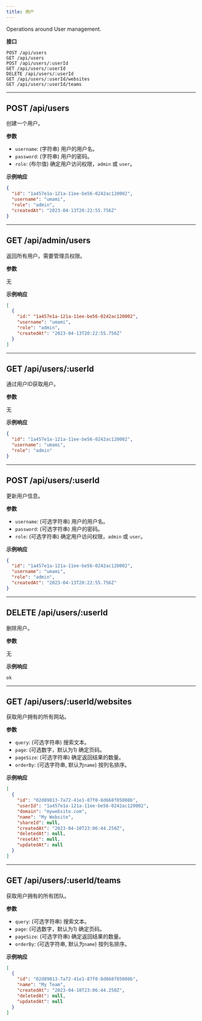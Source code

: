 ```yaml
---
title: 用户
---
```


Operations around User management.

**接口**

```text
POST /api/users
GET /api/users
POST /api/users/:userId
GET /api/users/:userId
DELETE /api/users/:userId
GET /api/users/:userId/websites
GET /api/users/:userId/teams
```

---

## POST /api/users

创建一个用户。

**参数**

- `username`: (字符串) 用户的用户名。
- `password`: (字符串) 用户的密码。
- `role`: (布尔值) 确定用户访问权限，`admin` 或 `user`。

**示例响应**

```json
{
  "id": "1a457e1a-121a-11ee-be56-0242ac120002",
  "username": "umami",
  "role": "admin",
  "createdAt": "2023-04-13T20:22:55.756Z"
}
```

---

## GET /api/admin/users

返回所有用户。需要管理员权限。

**参数**

无

**示例响应**

```json
[
  {
    "id:" "1a457e1a-121a-11ee-be56-0242ac120002",
    "username": "umami",
    "role": "admin",
    "createdAt": "2023-04-13T20:22:55.756Z"
  }
]
```

---

## GET /api/users/:userId

通过用户ID获取用户。

**参数**

无

**示例响应**

```json
{
  "id": "1a457e1a-121a-11ee-be56-0242ac120002",
  "username": "umami",
  "role": "admin"
}
```

---

## POST /api/users/:userId

更新用户信息。

**参数**

- `username`: (可选字符串) 用户的用户名。
- `password`: (可选字符串) 用户的密码。
- `role`: (可选字符串) 确定用户访问权限，`admin` 或 `user`。

**示例响应**

```json
{
  "id": "1a457e1a-121a-11ee-be56-0242ac120002",
  "username": "umami",
  "role": "admin",
  "createdAt": "2023-04-13T20:22:55.756Z"
}
```

---

## DELETE /api/users/:userId

删除用户。

**参数**

无

**示例响应**

```
ok
```

---

## GET /api/users/:userId/websites

获取用户拥有的所有网站。

**参数**

- `query`: (可选字符串) 搜索文本。
- `page`: (可选数字，默认为1) 确定页码。
- `pageSize`: (可选字符串) 确定返回结果的数量。
- `orderBy`: (可选字符串, 默认为`name`) 按列名排序。

**示例响应**

```json
[
  {
    "id": "02d89813-7a72-41e1-87f0-8d668f85008b",
    "userId": "1a457e1a-121a-11ee-be56-0242ac120002",
    "domain": "mywebsite.com",
    "name": "My Website",
    "shareId": null,
    "createdAt": "2023-04-10T23:06:44.250Z",
    "deletedAt": null,
    "resetAt": null,
    "updatedAt": null
  }
]
```

---

## GET /api/users/:userId/teams

获取用户拥有的所有团队。

**参数**

- `query`: (可选字符串) 搜索文本。
- `page`: (可选数字，默认为1) 确定页码。
- `pageSize`: (可选字符串) 确定返回结果的数量。
- `orderBy`: (可选字符串, 默认为`name`) 按列名排序。

**示例响应**

```json
[
  {
    "id": "02d89813-7a72-41e1-87f0-8d668f85008b",
    "name": "My Team",
    "createdAt": "2023-04-10T23:06:44.250Z",
    "deletedAt": null,
    "updatedAt": null
  }
]
```
